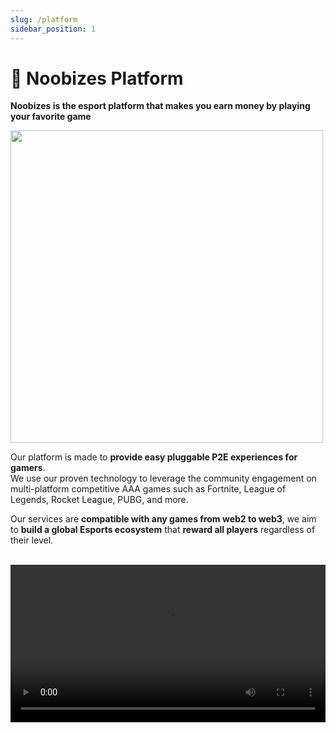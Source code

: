 ```yaml
---
slug: /platform
sidebar_position: 1
---
```



# 🌌 Noobizes Platform

**Noobizes is the esport platform that makes you
earn money by playing your favorite game**

<img src="/img/logo.png" width="500" />

Our platform is made to **provide easy pluggable P2E experiences for gamers**. <br/>
We use our proven technology to leverage the community engagement on multi-platform competitive AAA games such as
Fortnite, League of Legends, Rocket League, PUBG, and more.

Our services are **compatible with any games from web2 to web3**, we aim to **build a global Esports ecosystem** that **reward all players** regardless of their level.

<br />

<video controls width="100%">
  <source src="/trailer.mp4" />
</video>

<br />
<br />
<br />

<DocCardList />
